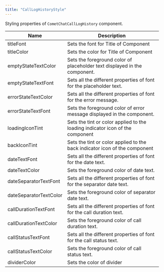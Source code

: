 ```yaml
---
title: "CallLogHistoryStyle"
---
```


Styling properties of `CometChatCallLogHistory` component.

| Name                   | Description                                                                   |
| ---------------------- | ----------------------------------------------------------------------------- |
| titleFont              | Sets the font for Title of Component                                          |
| titleColor             | Sets the color for Title of Component                                         |
| emptyStateTextColor    | Sets the foreground color of placeholder text displayed in the component.     |
| emptyStateTextFont     | Sets all the different properties of font for the placeholder text.           |
| errorStateTextColor    | Sets all the different properties of font for the error message.              |
| errorStateTextFont     | Sets the foreground color of error message displayed in the component.        |
| loadingIconTint        | Sets the tint or color applied to the loading indicator icon of the component |
| backIconTint           | Sets the tint or color applied to the back indicator icon of the component    |
| dateTextFont           | Sets all the different properties of font for the date text.                  |
| dateTextColor          | Sets the foreground color of date text.                                       |
| dateSeparatorTextFont  | Sets all the different properties of font for the separator date text.        |
| dateSeparatorTextColor | Sets the foreground color of separator date text.                             |
| callDurationTextFont   | Sets all the different properties of font for the call duration text.         |
| callDurationTextColor  | Sets the foreground color of call duration text.                              |
| callStatusTextFont     | Sets all the different properties of font for the call status text.           |
| callStatusTextColor    | Sets the foreground color of call status text.                                |
| dividerColor           | Sets the color of divider                                                     |
